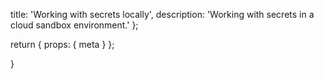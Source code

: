   title: 'Working with secrets locally',
  description: 'Working with secrets in a cloud sandbox environment.'
};

  return {
    props: {
      meta
    }
  };

}
